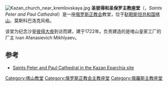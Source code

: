 [[Image:Kazan_church_near_kremlovskaya.jpg|thumb]]
'''圣彼得和圣保罗主教座堂'''（{{lang-ru|Петропавловский собор}}，''Saints Peter and Paul Cathedral''）是一座[[俄罗斯正教会|俄罗斯正教会]]教堂，位于[[鞑靼斯坦共和国|鞑靼斯坦共和国]][[喀山|喀山]]，莫斯科巴洛克风格。

该堂为纪念沙皇[[彼得大帝|彼得大帝]]到访而建，建于1722年。负责建造的是喀山皇家工厂的厂主 Ivan Afanasievich Mikhlyaev。

==参考==
* [http://eng.kazan.eparhia.ru/monastyri/churches/peterpaul/ Saints Peter and Paul Cathedral in the Kazan Eparchia site] {{Wayback|url=http://eng.kazan.eparhia.ru/monastyri/churches/peterpaul/ |date=20200220132819 }}

{{Coord|55.7936111211|N|49.1132055656|E|source:ruwiki_region:RU_scale:1000|format=dms|display=title}}
[[Category:喀山教堂|Category:喀山教堂]]
[[Category:俄罗斯正教会主教座堂|Category:俄罗斯正教会主教座堂]]
[[Category:俄羅斯主教座堂|Category:俄羅斯主教座堂]]